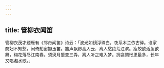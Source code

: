 ```yaml
---
---
---
```

title: 管柳衣闻笛
---



管柳衣茂才题雁有《邻舟闻笛》诗云：「波光如镜浮珠白，夜系木兰依古驿。谁家商妇不知愁，闲倚船窗擫玉笛。笛声飘缈高入云，离人愁绝荒江滨。瘦蛟欲活鱼欲舞，梅花落尽江南春。须臾月堕变三弄，离人听之难入梦。拥衾惆怅思最多，长年又唱湘水歌。」